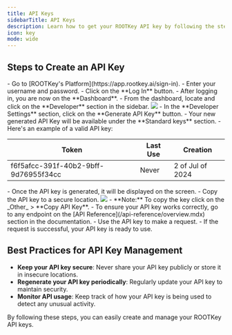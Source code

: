 ```yaml
---
title: API Keys
sidebarTitle: API Keys
description: Learn how to get your ROOTKey API key by following the steps below.
icon: key
mode: wide
---
```


## Steps to Create an API Key

<Steps>
  <Step title="Log in to Your Account">
    - Go to [ROOTKey's Platform](https://app.rootkey.ai/sign-in).
    - Enter your username and password.
    - Click on the **Log In** button.
  </Step>
  <Step title="Navigate to the Developer Tab">
    - After logging in, you are now on the **Dashboard**.
    - From the dashboard, locate and click on the **Developer** section in the sidebar.
    <img style={{ borderRadius: "0.5rem" }} src="./images/developer-tab-platform.png" />
  </Step>
  <Step title="Create a New API Key">
    - In the **Developer Settings** section, click on the **Generate API Key** button.
    - Your new generated API Key will be available under the **Standard keys** section.
    - Here's an example of a valid API key:

| Token                                    | Last Use  | Creation         |
| ---------------------------------------- | --------- | ---------------- |
| f6f5afcc-391f-40b2-9bff-9d76955f34cc     | Never     | 2 of Jul of 2024 |

  </Step>
  <Step title="Copy and Store Your API Key">
    - Once the API key is generated, it will be displayed on the screen.
    - Copy the API key to a secure location.
    <img style={{ borderRadius: "0.5rem" }} src="./images/developer-api-key-generated.png" />
    - **Note:** To copy the key click on the _Other_ > **Copy API Key**.

  </Step>
  <Step title="Verify Your API Key">
    - To ensure your API key works correctly, go to any endpoint on the [API Reference](/api-reference/overview.mdx) section in the documentation.
    - Use the API key to make a request.
    - If the request is successful, your API key is ready to use.
  </Step>
</Steps>


## Best Practices for API Key Management

- **Keep your API key secure**: Never share your API key publicly or store it in insecure locations.
- **Regenerate your API key periodically**: Regularly update your API key to maintain security.
- **Monitor API usage**: Keep track of how your API key is being used to detect any unusual activity.

By following these steps, you can easily create and manage your ROOTKey API keys. 
